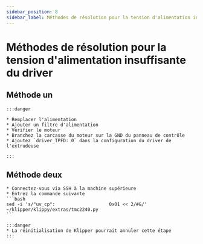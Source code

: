 ```yaml
---
sidebar_position: 8
sidebar_label: Méthodes de résolution pour la tension d'alimentation insuffisante du driver
---
```


# Méthodes de résolution pour la tension d'alimentation insuffisante du driver

## Méthode un

    :::danger

    * Remplacer l'alimentation
    * Ajouter un filtre d'alimentation
    * Vérifier le moteur
    * Branchez la carcasse du moteur sur la GND du panneau de contrôle
    * Ajoutez `driver_TPFD: 0` dans la configuration du driver de l'extrudeuse

    :::

## Méthode deux
    * Connectez-vous via SSH à la machine supérieure
    * Entrez la commande suivante
    ```bash
    sed -i 's/"uv_cp":                    0x01 << 2/#&/' ~/klipper/klippy/extras/tmc2240.py
    ```

    :::danger
    * La réinitialisation de Klipper pourrait annuler cette étape
    :::
